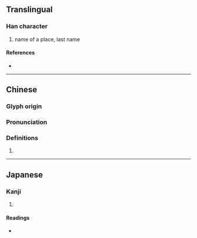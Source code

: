 {{character info/new}}
==Translingual==

===Han character===
{{Han char|rn=9|rad=人|as=09|sn=11|four=27210|canj=OHNI|ids=⿰亻風}}

# name of a place, last name <!--from unihan 㐽-->

====References====
* {{Han ref|kx=0110.190|dkj=00851|dj=0236.030|hdz=10194.020|uh=5051|ud=20561|bh=D467|bd=54375}}

----

==Chinese==
{{zh-forms|s=㐽}}

===Glyph origin===
{{Han etym}}

===Pronunciation===
{{zh-pron
|m=fēng
|c=fung1
|mc=y
|oc=y
|cat=
}}

===Definitions===
{{zh-hanzi}}

# {{rfdef|zh}}

----

==Japanese==

===Kanji===
{{ja-kanji|grade=|rs=人09}}

# {{defn|lang=ja|sort=人09}}

====Readings====
* {{ja-readings|on=[[ふう]] (hū), [[ふ]] (fu)|kun=}}